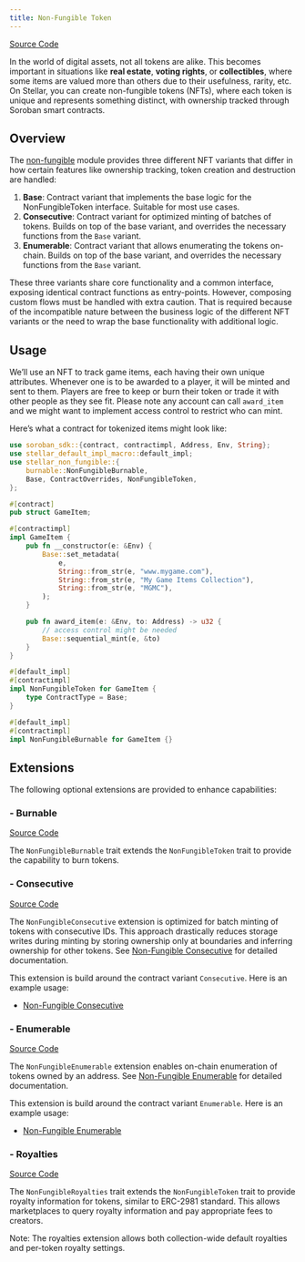 ```yaml
---
title: Non-Fungible Token
---
```


[Source Code](https://github.com/OpenZeppelin/stellar-contracts/tree/main/packages/tokens/non-fungible)

In the world of digital assets, not all tokens are alike. This becomes important in situations
like **real estate**, **voting rights**, or **collectibles**, where some items are valued more than
others due to their usefulness, rarity, etc.
On Stellar, you can create non-fungible tokens (NFTs), where each token is unique and
represents something distinct, with ownership tracked through Soroban smart contracts.

## Overview

The [non-fungible](https://github.com/OpenZeppelin/stellar-contracts/tree/main/packages/tokens/non-fungible) module
provides three different NFT variants that differ in how certain features like ownership tracking,
token creation and destruction are handled:

1. **Base**: Contract variant that implements the base logic for the NonFungibleToken interface. Suitable for most use cases.
2. **Consecutive**: Contract variant for optimized minting of batches of tokens. Builds on top of the base variant, and overrides the necessary functions from the `Base` variant.
3. **Enumerable**: Contract variant that allows enumerating the tokens on-chain. Builds on top of the base variant, and overrides the necessary functions from the `Base` variant.

These three variants share core functionality and a common interface, exposing identical contract functions as
entry-points. However, composing custom flows must be handled with extra caution. That is required because of the
incompatible nature between the business logic of the different NFT variants or the need to wrap the base
functionality with additional logic.

## Usage

We’ll use an NFT to track game items, each having their own unique attributes. Whenever one is to be
awarded to a player, it will be minted and sent to them. Players are free to keep or burn their token or
trade it with other people as they see fit. Please note any account can call `award_item` and we might
want to implement access control to restrict who can mint.

Here’s what a contract for tokenized items might look like:

```rust
use soroban_sdk::{contract, contractimpl, Address, Env, String};
use stellar_default_impl_macro::default_impl;
use stellar_non_fungible::{
    burnable::NonFungibleBurnable,
    Base, ContractOverrides, NonFungibleToken,
};

#[contract]
pub struct GameItem;

#[contractimpl]
impl GameItem {
    pub fn __constructor(e: &Env) {
        Base::set_metadata(
            e,
            String::from_str(e, "www.mygame.com"),
            String::from_str(e, "My Game Items Collection"),
            String::from_str(e, "MGMC"),
        );
    }

    pub fn award_item(e: &Env, to: Address) -> u32 {
        // access control might be needed
        Base::sequential_mint(e, &to)
    }
}

#[default_impl]
#[contractimpl]
impl NonFungibleToken for GameItem {
    type ContractType = Base;
}

#[default_impl]
#[contractimpl]
impl NonFungibleBurnable for GameItem {}
```

## Extensions

The following optional extensions are provided to enhance capabilities:

### - Burnable
[Source Code](https://github.com/OpenZeppelin/stellar-contracts/tree/main/packages/tokens/non-fungible/src/extensions/burnable)

The `NonFungibleBurnable` trait extends the `NonFungibleToken` trait to provide the capability to burn tokens.

### - Consecutive
[Source Code](https://github.com/OpenZeppelin/stellar-contracts/tree/main/packages/tokens/non-fungible/src/extensions/consecutive)

The `NonFungibleConsecutive` extension is optimized for batch minting of tokens with consecutive IDs. This approach drastically reduces storage writes during minting by storing ownership only at boundaries and inferring ownership for other tokens. See [Non-Fungible Consecutive](tokens/non-fungible/nft-consecutive.mdx) for detailed documentation.

This extension is build around the contract variant `Consecutive`. Here is an example usage:

* [Non-Fungible Consecutive](tokens/non-fungible/nft-consecutive.mdx)

### - Enumerable
[Source Code](https://github.com/OpenZeppelin/stellar-contracts/tree/main/packages/tokens/non-fungible/src/extensions/enumerable)

The `NonFungibleEnumerable` extension enables on-chain enumeration of tokens owned by an address. See [Non-Fungible Enumerable](tokens/non-fungible/nft-enumerable.mdx) for detailed documentation.

This extension is build around the contract variant `Enumerable`. Here is an example usage:

* [Non-Fungible Enumerable](tokens/non-fungible/nft-enumerable.mdx)

### - Royalties
[Source Code](https://github.com/OpenZeppelin/stellar-contracts/tree/main/packages/tokens/non-fungible/src/extensions/royalties)

The `NonFungibleRoyalties` trait extends the `NonFungibleToken` trait to provide royalty information for tokens, similar to ERC-2981 standard. This allows marketplaces to query royalty information and pay appropriate fees to creators.

Note: The royalties extension allows both collection-wide default royalties and per-token royalty settings.
